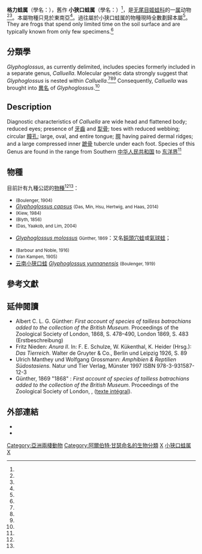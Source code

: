 {{Automatic taxobox
| image = Balloon Frog (Glyphoglossus molossus)5.jpg
| image_caption =  {{le|獅子鼻蛙|Glyphoglossus molossus}}（''[[Glyphoglossus_molossus|Glyphoglossus molossus]]'' <small>Günther, 1869</small>）又名[[鈍頭穴蛙|鈍頭穴蛙]]或[[氣球蛙|氣球蛙]]，是格力蛙屬的[[模式種|模式種]]。
| taxon = Glyphoglossus
| authority = [[阿尔伯特·甘瑟|Günther]], 1869 
| type_species = ''{{tsl|en|Glyphoglossus molossus}}''
| type_species_authority = Günther, 1869 
| subdivision_ranks = 物種
| subdivision = 九個物種，[[#物種|詳見內文]]
| synonyms = {{species list
 | Calluella | {{tsl|en|Ferdinand Stoliczka||Stoliczka}}, 1872
 | Kalluella | — 拼寫錯誤
 | Colpoglossus | [[George_Albert_Boulenger|Boulenger]], 1904
 | Dyscophina | {{tsl|en|Pieter Nicolaas van Kampen||van Kampen}}, 1905
 | Calliglutus | {{tsl|en|Thomas Barbour||Barbour}} and {{tsl|en|Gladwyn Kingsley Noble||Noble}}, 1916 }}
| synonyms_ref = <ref name=Frost/>
}}

'''格力蛙属'''（學名：{{lang|la|''Glyphoglossus''}}），舊作
'''小狭口蛙属'''（學名：{{lang|la|''Calluella''}}）<ref name=Frost/>，是[[无尾目|无尾目]][[姬蛙科|姬蛙科]]的一[[属|属]]动物<ref name=Frost/><ref name=AmphibiaWeb/>。本屬物種只見於東南亞<ref name=Frost/>。過往屬於小狭口蛙属的物種現時全數劃歸本屬<ref name=Frost/>。
They are {{tsl|en|fossorial||fossorial}} frogs that spend only limited time on the soil surface and are typically known from only few specimens.<ref name="Das et al. 2014"/>

== 分類學 ==
''Glyphoglossus'', as currently delimited, includes species formerly included in a separate genus, ''Calluella''. Molecular genetic data strongly suggest that ''Glyphoglossus'' is nested within ''Calluella''.<ref name=Frost/><ref name="Das et al. 2014"/><ref name="Peloso et al. 2016"/> Consequently, ''Calluella'' was brought into <!-- [[Synonym_(taxonomy)|synonymy]] -->[[異名|異名]] of ''Glyphoglossus''.<ref name="Peloso et al. 2016"/>

==Description==
Diagnostic characteristics of ''Calluella'' are wide head and flattened body; reduced eyes; presence of <!-- [[maxillary_teeth|maxillary]] -->[[牙齒|牙齒]] and <!-- [[vomerine_teeth|vomerine teeth]] -->[[犁骨|犁骨]]; toes with reduced webbing; circular <!-- [[pupil|pupil]] -->[[瞳孔|瞳孔]]; large, oval, and entire tongue; <!-- [[palate|palate]] -->[[腭|腭]] having paired dermal ridges; and a large compressed inner <!-- [[metatarsal|metatarsal]] -->[[蹠骨|蹠骨]] tubercle under each foot. Species of this Genus are found in the range from Southern <!-- [[China|China]] -->[[中华人民共和国|中华人民共和国]]  to <!-- [[Indomalayan_realm|Indo-Malaya]] -->[[东洋界|东洋界]]<ref name="Das et al. 2004"/>

== 物種 ==
目前計有九種公認的[[物種|物種]]<ref name=Frost/><ref name=AmphibiaWeb/>：
* ''{{tsl|en|Glyphoglossus brooksii}}'' <small>(Boulenger, 1904)</small>
* ''[[Glyphoglossus_capsus|Glyphoglossus capsus]]'' <small>(Das, Min, Hsu, Hertwig, and Haas, 2014)</small>
* ''{{tsl|en|Glyphoglossus flavus}}'' <small>(Kiew, 1984)</small>
* ''{{tsl|en|Glyphoglossus guttulatus}}'' <small>(Blyth, 1856)</small>
* ''{{tsl|en|Glyphoglossus minutus}}'' <small>(Das, Yaakob, and Lim, 2004)</small>
* {{le|獅子鼻蛙|Glyphoglossus molossus}} ''[[Glyphoglossus_molossus|Glyphoglossus molossus]]'' <small>Günther, 1869</small>：又名[[鈍頭穴蛙|鈍頭穴蛙]]或[[氣球蛙|氣球蛙]]；
* ''{{tsl|en|Glyphoglossus smithi}}'' <small>(Barbour and Noble, 1916)</small>
* ''{{tsl|en|Glyphoglossus volzi}}'' <small>(Van Kampen, 1905)</small>
* [[云南小狭口蛙|云南小狭口蛙]] ''[[Glyphoglossus_yunnanensis|Glyphoglossus yunnanensis]]'' <small>(Boulenger, 1919)</small>

== 參考文獻 ==
{{Reflist|30em|refs=
<ref name=AmphibiaWeb>{{cite web |url=http://www.amphibiaweb.org/lists/Microhylidae.shtml |title=Microhylidae |year=2019 |work=AmphibiaWeb |publisher=University of California, Berkeley |access-date=23 March 2019 |archive-date=2021-02-16 |archive-url=https://web.archive.org/web/20210216051052/https://amphibiaweb.org/lists/Microhylidae.shtml |dead-url=no }}</ref>

<ref name="Das et al. 2004">{{cite journal |last1=Das |first1=I. |last2=Yaakob |first2=N. S. |last3=Lim |first3=B. L. |name-list-style=amp |title=New species of ''Calluella'' Stoliczka, 1872 (Anura : Microhylidae) from Taman Negara, Pahang State, Peninsular Malaysia |journal=Raffles Bulletin of Zoology |date=2004 |volume=52 |pages=257–260 |url=https://lkcnhm.nus.edu.sg/app/uploads/2017/06/52rbz257-260.pdf |access-date=2021-07-11 |archive-date=2019-03-23 |archive-url=https://web.archive.org/web/20190323172404/https://lkcnhm.nus.edu.sg/app/uploads/2017/06/52rbz257-260.pdf |dead-url=no }}</ref>

<ref name="Das et al. 2014">{{cite journal |last1=Das |first1=I. |last2=Min |first2=P.Y. |last3=Hsu |first3=W.W. |last4=Hertwig |first4=S.T. |last5=Haas |first5=A. |name-list-style=amp |title=Red hot chili pepper. A new ''Calluella'' Stoliczka, 1872 (Lissamphibia: Anura: Microhylidae) from Sarawak, East Malaysia (Borneo) |journal=Zootaxa |date=2014 |volume=3785 |issue=4 |pages=550–560 |doi=10.11646/zootaxa.3785.4.4 |pmid=24872245 |url=http://ir.unimas.my/4390/1/Red%20Hot%20Chili%20Pepper%20A%20New%20Calluella%20Stoliczka%2C%201872%20%28Lissamphibia%20Anura%20Microhylidae%29%20from%20Sarawak%2C%20East%20Malaysia%20%28Borneo%29%20abstract.pdf |access-date=2021-07-11 |archive-date=2017-09-22 |archive-url=https://web.archive.org/web/20170922011911/http://ir.unimas.my/4390/1/Red%20Hot%20Chili%20Pepper%20A%20New%20Calluella%20Stoliczka%2C%201872%20%28Lissamphibia%20Anura%20Microhylidae%29%20from%20Sarawak%2C%20East%20Malaysia%20%28Borneo%29%20abstract.pdf |dead-url=yes }}</ref>

<ref name=Frost>{{cite web |url=http://research.amnh.org/vz/herpetology/amphibia/Amphibia/Anura/Microhylidae/Microhylinae/Glyphoglossus |title=''Glyphoglossus'' Gunther, 1869 "1868" |author=Frost, Darrel R. |year=2019 |work=Amphibian Species of the World: an Online Reference. Version 6.0 |publisher=American Museum of Natural History |access-date=23 March 2019 |archive-date=2019-03-23 |archive-url=https://web.archive.org/web/20190323145930/http://research.amnh.org/vz/herpetology/amphibia/Amphibia/Anura/Microhylidae/Microhylinae/Glyphoglossus |dead-url=no }}</ref>

<ref name="Peloso et al. 2016">{{cite journal|last1=Peloso|first1=Pedro L.V.|last2=Frost|first2=Darrel R.|last3=Richards|first3=Stephen J.|last4=Rodrigues|first4=Miguel T.|last5=Donnellan|first5=Stephen|last6=Matsui|first6=Masafumi|last7=Raxworthy|first7=Cristopher J.|last8=Biju|first8=S.D.|last9=Lemmon|first9=Emily Moriarty|last10=Lemmon|first10=Alan R.|last11=Wheeler|first11=Ward C. |name-list-style=amp |year=2016 |title=The impact of anchored phylogenomics and taxon sampling on phylogenetic inference in narrow-mouthed frogs (Anura, Microhylidae) |journal=Cladistics |volume=32 |issue=2 |pages=113–140 |doi=10.1111/cla.12118|s2cid=84925667}}</ref>
}}

== 延伸閱讀 ==
{{refbegin|2}}
* Albert C. L. G. Günther: ''First account of species of tailless batrachians added to the collection of the British Museum.'' Proceedings of the Zoological Society of London, 1868, S. 478–490, London 1869, S. 483 (Erstbeschreibung)
* Fritz Nieden: ''Anura II''. In: F. E. Schulze, W. Kükenthal, K. Heider (Hrsg.): ''Das Tierreich''. Walter de Gruyter & Co., Berlin und Leipzig 1926, S. 89
* Ulrich Manthey und Wolfgang Grossmann: ''Amphibien & Reptilien Südostasiens.'' Natur und Tier Verlag, Münster 1997 ISBN 978-3-931587-12-3
* Günther, 1869 "1868" : ''First account of species of tailless batrachians added to the collection of the British Museum''. Proceedings of the Zoological Society of London, {{vol.|1868}}, {{p.|478-490}} ([https://archive.org/details/proceedingsofgen68zool texte intégral]).
{{refend}}

== 外部連結 ==
* {{cite news |url=https://udn.com/news/story/6812/5161159?from=udn-catebreaknews_ch2 |title=真有「膨風水蛙」？柬埔寨網友貼奇特蛙照 專家來解謎 |language=zh-hant |accessdate=2021-01-09 |archive-date=2021-01-11 |archive-url=https://web.archive.org/web/20210111122744/https://udn.com/news/story/6812/5161159?from=udn-catebreaknews_ch2 |dead-url=no }}
* {{NCBI|310870|''Glyphoglossus''|consulté le=1 octobre 2015 }}
{{Taxonbar|from=Q10762013}}

[[Category:亞洲兩棲動物|Category:亞洲兩棲動物]]
[[Category:阿爾伯特·甘瑟命名的生物分類|Category:阿爾伯特·甘瑟命名的生物分類]]
[[Category:姬蛙科|X]]
[[Category:小狭口蛙属|]]
[[Category:1869年描述的分类群|X]]